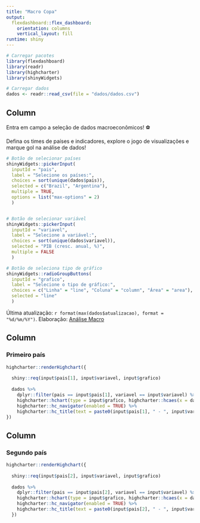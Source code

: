 ```yaml
---
title: "Macro Copa"
output: 
  flexdashboard::flex_dashboard:
    orientation: columns
    vertical_layout: fill
runtime: shiny
---
```


```r
# Carregar pacotes
library(flexdashboard)
library(readr)
library(highcharter)
library(shinyWidgets)

# Carregar dados
dados <- readr::read_csv(file = "dados/dados.csv")
```


Column {.sidebar}
-----------------------------------------------------------------------

Entra em campo a seleção de dados macroeconômicos! ⚽

Defina os times de países e indicadores, explore o jogo de visualizações e marque gol na análise de dados!

```r
# Botão de selecionar países
shinyWidgets::pickerInput(
  inputId = "pais",
  label = "Selecione os países:",
  choices = sort(unique(dados$pais)),
  selected = c("Brazil", "Argentina"), 
  multiple = TRUE, 
  options = list("max-options" = 2)
  )


# Botão de selecionar variável
shinyWidgets::pickerInput(
  inputId = "variavel",
  label = "Selecione a variável:",
  choices = sort(unique(dados$variavel)),
  selected = "PIB (cresc. anual, %)", 
  multiple = FALSE
  )

# Botão de seleciona tipo de gráfico
shinyWidgets::radioGroupButtons(
  inputId = "grafico",
  label = "Selecione o tipo de gráfico:", 
  choices = c("Linha" = "line", "Coluna" = "column", "Área" = "area"), 
  selected = "line"
  )
```

Última atualização: `r format(max(dados$atualizacao), format = "%d/%m/%Y")`.
Elaboração: [Análise Macro](https://analisemacro.com.br/)


Column
-----------------------------------------------------------------------

### Primeiro país {.no-title}

```r
highcharter::renderHighchart({
  
  shiny::req(input$pais[1], input$variavel, input$grafico)
  
  dados %>% 
    dplyr::filter(pais == input$pais[1], variavel == input$variavel) %>% 
    highcharter::hchart(type = input$grafico, highcharter::hcaes(x = data, y = valor)) %>% 
    highcharter::hc_navigator(enabled = TRUE) %>% 
    highcharter::hc_title(text = paste0(input$pais[1], " - ", input$variavel))
})
```

Column
-----------------------------------------------------------------------

### Segundo país {.no-title}

```r
highcharter::renderHighchart({
  
  shiny::req(input$pais[2], input$variavel, input$grafico)
  
  dados %>% 
    dplyr::filter(pais == input$pais[2], variavel == input$variavel) %>% 
    highcharter::hchart(type = input$grafico, highcharter::hcaes(x = data, y = valor)) %>% 
    highcharter::hc_navigator(enabled = TRUE) %>% 
    highcharter::hc_title(text = paste0(input$pais[2], " - ", input$variavel))
  })
```

